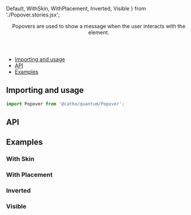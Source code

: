 


  Default,
  WithSkin,
  WithPlacement,
  Inverted,
  Visible
} from './Popover.stories.jsx';

<Meta title="Popover" component={Popover} />

<Header title="Popover">
    Popovers are used to show a message when the user interacts with the element.
</Header>

- [Importing and usage](#importing)
- [API](#api)
- [Examples](#examples)

## <a id="importing"></a>Importing and usage

```js
import Popover from '@catho/quantum/Popover';
```

<Canvas>
  <Story id="popover--default" />
</Canvas>

## <a id="api"></a>API

<ArgsTable of={Popover} />

## <a id="examples"></a>Examples

### With Skin  

<Canvas>
  <Story id="popover--with-skin" />
</Canvas>

### With Placement

<Canvas>
  <Story id="popover--with-placement" />
</Canvas>

### Inverted

<Canvas>
  <Story id="popover--inverted" />
</Canvas>

### Visible

<Canvas>
  <Story id="popover--visible" />
</Canvas>